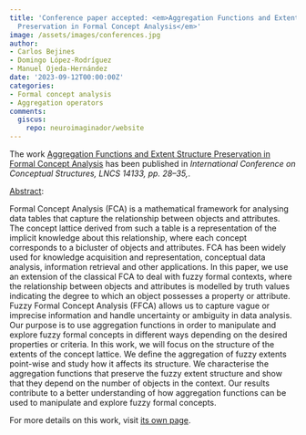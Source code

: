 ```yaml
---
title: 'Conference paper accepted: <em>Aggregation Functions and Extent Structure
  Preservation in Formal Concept Analysis</em>'
image: /assets/images/conferences.jpg
author:
- Carlos Bejines
- Domingo López-Rodríguez
- Manuel Ojeda-Hernández
date: '2023-09-12T00:00:00Z'
categories:
- Formal concept analysis
- Aggregation operators
comments:
  giscus:
    repo: neuroimaginador/website
---
```


The work <u>Aggregation Functions and Extent Structure Preservation in Formal Concept Analysis</u> has been published in <em><em>International Conference on Conceptual Structures</em>, LNCS 14133, pp. 28--35,</em>.

<u>Abstract</u>:



Formal Concept Analysis (FCA) is a mathematical framework for analysing data tables that capture the relationship between objects and attributes. The concept lattice derived from such a table is a representation of the implicit knowledge about this relationship, where each concept corresponds to a bicluster of objects and attributes. FCA has been widely used for knowledge acquisition and representation, conceptual data analysis, information retrieval and other applications. In this paper, we use an extension of the classical FCA to deal with fuzzy formal contexts, where the relationship between objects and attributes is modelled by truth values indicating the degree to which an object possesses a property or attribute. Fuzzy Formal Concept Analysis (FFCA) allows us to capture vague or imprecise information and handle uncertainty or ambiguity in data analysis. Our purpose is to use aggregation functions in order to manipulate and explore fuzzy formal concepts in different ways depending on the desired properties or criteria. In this work, we will focus on the structure of the extents of the concept lattice. We define the aggregation of fuzzy extents point-wise and study how it affects its structure. We characterise the aggregation functions that preserve the fuzzy extent structure and show that they depend on the number of objects in the context. Our results contribute to a better understanding of how aggregation functions can be used to manipulate and explore fuzzy formal concepts.




For more details on this work, visit <a href='/publications/conferences/2023-iccs'>its own page</a>.
